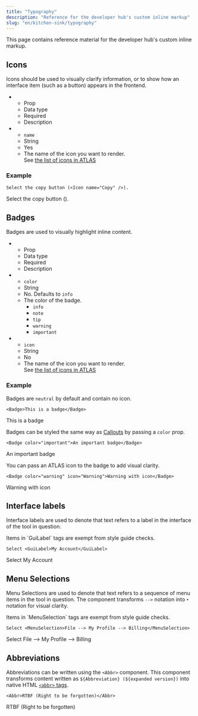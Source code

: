 ```yaml
---
title: "Typography"
description: "Reference for the developer hub's custom inline markup"
slug: "en/kitchen-sink/typography"
---
```


This page contains reference material for the developer hub's custom inline markup.

## Icons

Icons should be used to visually clarify information, or to show how an interface item (such as a button) appears in the frontend.

<ListTable>

-  -  Prop
   -  Data type
   -  Required
   -  Description
-  -  `name`
   -  String
   -  Yes
   -  The name of the icon you want to render.  
      See [the list of icons in ATLAS](https://atlas.adeven.com/docs/components/Icon#available-icons)

</ListTable>

### Example

```mdx "<Icon name=\"Copy\" />"
Select the copy button (<Icon name="Copy" />).
```

Select the copy button (<Icon name="Copy" />).

## Badges

Badges are used to visually highlight inline content.

<ListTable>

-  -  Prop
   -  Data type
   -  Required
   -  Description
-  -  `color`
   -  String
   -  No. Defaults to `info`
   -  The color of the badge.
      -  `info`
      -  `note`
      -  `tip`
      -  `warning`
      -  `important`
-  -  `icon`
   -  String
   -  No
   -  The name of the icon you want to render.  
      See [the list of icons in ATLAS](https://atlas.adeven.com/docs/components/Icon#available-icons)

</ListTable>

### Example

Badges are `neutral` by default and contain no icon.

```mdx
<Badge>This is a badge</Badge>
```

<Badge>This is a badge</Badge>

Badges can be styled the same way as [Callouts](/en/kitchen-sink/callouts) by passing a `color` prop.

```mdx
<Badge color="important">An important badge</Badge>
```

<Badge color="important">An important badge</Badge>

You can pass an ATLAS icon to the badge to add visual clarity.

```mdx
<Badge color="warning" icon="Warning">Warning with icon</Badge>
```

<Badge color="warning" icon="Warning">Warning with icon</Badge>

## Interface labels

Interface labels are used to denote that text refers to a label in the interface of the tool in question. 

<Callout type="note">
Items in `GuiLabel` tags are exempt from style guide checks.
</Callout>

```mdx
Select <GuiLabel>My Account</GuiLabel>
```

Select <GuiLabel>My Account</GuiLabel>

## Menu Selections

Menu Selections are used to denote that text refers to a sequence of menu items in the tool in question. The component transforms `-->` notation into `‣` notation for visual clarity.

<Callout type="note">
Items in `MenuSelection` tags are exempt from style guide checks.
</Callout>

```mdx
Select <MenuSelection>File --> My Profile --> Billing</MenuSelection>
```

Select <MenuSelection>File --> My Profile --> Billing</MenuSelection>

## Abbreviations

Abbreviations can be written using the `<Abbr>` component. This component transforms content written as `${Abbreviation} (${expanded version})` into native HTML [`<abbr>` tags](https://developer.mozilla.org/en-US/docs/Web/HTML/Element/abbr).

```mdx
<Abbr>RTBF (Right to be forgotten)</Abbr>
```

<Abbr>RTBF (Right to be forgotten)</Abbr>
